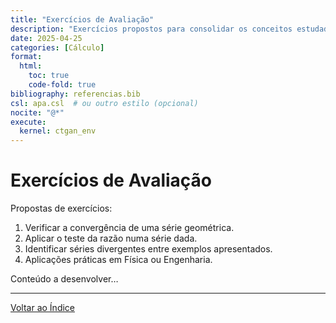 ```yaml
---
title: "Exercícios de Avaliação"
description: "Exercícios propostos para consolidar os conceitos estudados em séries numéricas."
date: 2025-04-25
categories: [Cálculo]
format:
  html:
    toc: true
    code-fold: true
bibliography: referencias.bib
csl: apa.csl  # ou outro estilo (opcional)
nocite: "@*"
execute:
  kernel: ctgan_env
---
```



# Exercícios de Avaliação

Propostas de exercícios:

1. Verificar a convergência de uma série geométrica.
2. Aplicar o teste da razão numa série dada.
3. Identificar séries divergentes entre exemplos apresentados.
4. Aplicações práticas em Física ou Engenharia.

Conteúdo a desenvolver...

---

[Voltar ao Índice](index.html)
